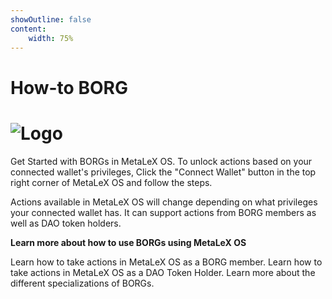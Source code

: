 ```yaml
---
showOutline: false
content: 
    width: 75%
---
```


# How-to BORG

# ![Logo](/borg-connect.png)

Get Started with BORGs in MetaLeX OS. To unlock actions based on your connected wallet's privileges, Click the "Connect Wallet" button in the top right corner of MetaLeX OS and follow the steps.

<Callout>
  Actions available in MetaLeX OS will change depending on what privileges your connected wallet has. It can support actions from BORG members as well as DAO token holders.
</Callout>

**Learn more about how to use BORGs using MetaLeX OS**

<CardGrid>
  <Card
    title="BORG Members"
    link="/os/borg/borg-implants/borg-implant"
  >
    <span>
      Learn how to take actions in MetaLeX OS as a BORG member.
    </span>
  </Card>
    <Card
    title="DAO Member"
    link="/os/borg/borg-implants/borg-implant"
  >
    <span>
      Learn how to take actions in MetaLeX OS as a DAO Token Holder.
    </span>
  </Card>
  <Card title="Types of BORGs" link="/os/borg/borg-implants/borg-implant">
    <span>
      Learn more about the different specializations of BORGs.
    </span>
  </Card>
</CardGrid>

